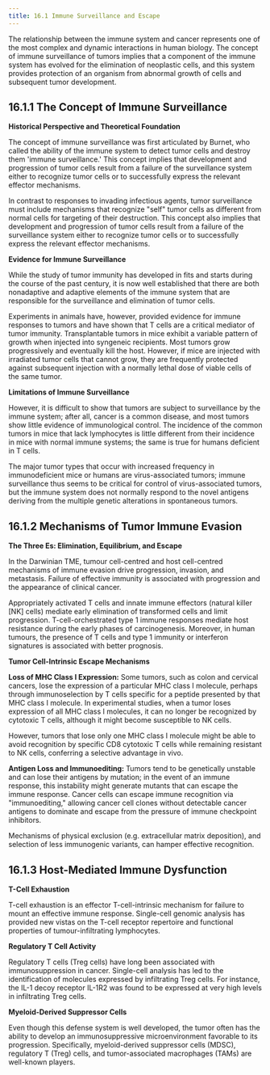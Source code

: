 ```yaml
---
title: 16.1 Immune Surveillance and Escape
---
```





The relationship between the immune system and cancer represents one of the most complex and dynamic interactions in human biology. The concept of immune surveillance of tumors implies that a component of the immune system has evolved for the elimination of neoplastic cells, and this system provides protection of an organism from abnormal growth of cells and subsequent tumor development.

## 16.1.1 The Concept of Immune Surveillance

**Historical Perspective and Theoretical Foundation**

The concept of immune surveillance was first articulated by Burnet, who called the ability of the immune system to detect tumor cells and destroy them 'immune surveillance.' This concept implies that development and progression of tumor cells result from a failure of the surveillance system either to recognize tumor cells or to successfully express the relevant effector mechanisms.

In contrast to responses to invading infectious agents, tumor surveillance must include mechanisms that recognize "self" tumor cells as different from normal cells for targeting of their destruction. This concept also implies that development and progression of tumor cells result from a failure of the surveillance system either to recognize tumor cells or to successfully express the relevant effector mechanisms.

**Evidence for Immune Surveillance**

While the study of tumor immunity has developed in fits and starts during the course of the past century, it is now well established that there are both nonadaptive and adaptive elements of the immune system that are responsible for the surveillance and elimination of tumor cells.

Experiments in animals have, however, provided evidence for immune responses to tumors and have shown that T cells are a critical mediator of tumor immunity. Transplantable tumors in mice exhibit a variable pattern of growth when injected into syngeneic recipients. Most tumors grow progressively and eventually kill the host. However, if mice are injected with irradiated tumor cells that cannot grow, they are frequently protected against subsequent injection with a normally lethal dose of viable cells of the same tumor.

**Limitations of Immune Surveillance**

However, it is difficult to show that tumors are subject to surveillance by the immune system; after all, cancer is a common disease, and most tumors show little evidence of immunological control. The incidence of the common tumors in mice that lack lymphocytes is little different from their incidence in mice with normal immune systems; the same is true for humans deficient in T cells.

The major tumor types that occur with increased frequency in immunodeficient mice or humans are virus-associated tumors; immune surveillance thus seems to be critical for control of virus-associated tumors, but the immune system does not normally respond to the novel antigens deriving from the multiple genetic alterations in spontaneous tumors.

## 16.1.2 Mechanisms of Tumor Immune Evasion

**The Three Es: Elimination, Equilibrium, and Escape**

In the Darwinian TME, tumour cell-centred and host cell-centred mechanisms of immune evasion drive progression, invasion, and metastasis. Failure of effective immunity is associated with progression and the appearance of clinical cancer.

Appropriately activated T cells and innate immune effectors (natural killer [NK] cells) mediate early elimination of transformed cells and limit progression. T-cell-orchestrated type 1 immune responses mediate host resistance during the early phases of carcinogenesis. Moreover, in human tumours, the presence of T cells and type 1 immunity or interferon signatures is associated with better prognosis.

**Tumor Cell-Intrinsic Escape Mechanisms**

**Loss of MHC Class I Expression:**
Some tumors, such as colon and cervical cancers, lose the expression of a particular MHC class I molecule, perhaps through immunoselection by T cells specific for a peptide presented by that MHC class I molecule. In experimental studies, when a tumor loses expression of all MHC class I molecules, it can no longer be recognized by cytotoxic T cells, although it might become susceptible to NK cells.

However, tumors that lose only one MHC class I molecule might be able to avoid recognition by specific CD8 cytotoxic T cells while remaining resistant to NK cells, conferring a selective advantage in vivo.

**Antigen Loss and Immunoediting:**
Tumors tend to be genetically unstable and can lose their antigens by mutation; in the event of an immune response, this instability might generate mutants that can escape the immune response. Cancer cells can escape immune recognition via "immunoediting," allowing cancer cell clones without detectable cancer antigens to dominate and escape from the pressure of immune checkpoint inhibitors.

Mechanisms of physical exclusion (e.g. extracellular matrix deposition), and selection of less immunogenic variants, can hamper effective recognition.

## 16.1.3 Host-Mediated Immune Dysfunction

**T-Cell Exhaustion**

T-cell exhaustion is an effector T-cell-intrinsic mechanism for failure to mount an effective immune response. Single-cell genomic analysis has provided new vistas on the T-cell receptor repertoire and functional properties of tumour-infiltrating lymphocytes.

**Regulatory T Cell Activity**

Regulatory T cells (Treg cells) have long been associated with immunosuppression in cancer. Single-cell analysis has led to the identification of molecules expressed by infiltrating Treg cells. For instance, the IL-1 decoy receptor IL-1R2 was found to be expressed at very high levels in infiltrating Treg cells.

**Myeloid-Derived Suppressor Cells**

Even though this defense system is well developed, the tumor often has the ability to develop an immunosuppressive microenvironment favorable to its progression. Specifically, myeloid-derived suppressor cells (MDSC), regulatory T (Treg) cells, and tumor-associated macrophages (TAMs) are well-known players.
